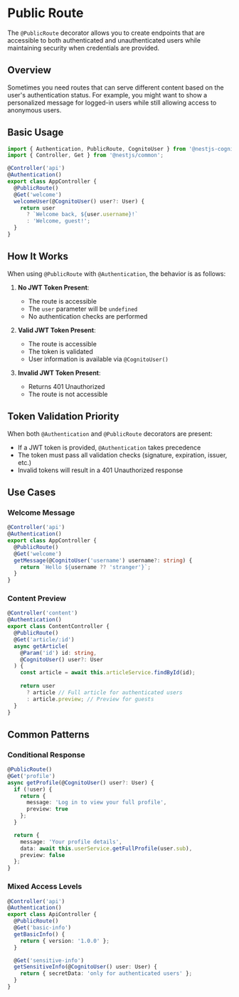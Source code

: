 # Public Route

The `@PublicRoute` decorator allows you to create endpoints that are accessible to both authenticated and unauthenticated users while maintaining security when credentials are provided.

## Overview

Sometimes you need routes that can serve different content based on the user's authentication status. For example, you might want to show a personalized message for logged-in users while still allowing access to anonymous users.

## Basic Usage

```ts
import { Authentication, PublicRoute, CognitoUser } from '@nestjs-cognito/auth';
import { Controller, Get } from '@nestjs/common';

@Controller('api')
@Authentication()
export class AppController {
  @PublicRoute()
  @Get('welcome')
  welcomeUser(@CognitoUser() user?: User) {
    return user 
      ? `Welcome back, ${user.username}!` 
      : 'Welcome, guest!';
  }
}
```

## How It Works

When using `@PublicRoute` with `@Authentication`, the behavior is as follows:

1. **No JWT Token Present**:
   - The route is accessible
   - The `user` parameter will be `undefined`
   - No authentication checks are performed

2. **Valid JWT Token Present**:
   - The route is accessible
   - The token is validated
   - User information is available via `@CognitoUser()`

3. **Invalid JWT Token Present**:
   - Returns 401 Unauthorized
   - The route is not accessible


## Token Validation Priority

When both `@Authentication` and `@PublicRoute` decorators are present:

- If a JWT token is provided, `@Authentication` takes precedence
- The token must pass all validation checks (signature, expiration, issuer, etc.)
- Invalid tokens will result in a 401 Unauthorized response

## Use Cases

### Welcome Message

```ts
@Controller('api')
@Authentication()
export class AppController {
  @PublicRoute()
  @Get('welcome')
  getMessage(@CognitoUser('username') username?: string) {
    return `Hello ${username ?? 'stranger'}`;
  }
}
```

### Content Preview

```ts
@Controller('content')
@Authentication()
export class ContentController {
  @PublicRoute()
  @Get('article/:id')
  async getArticle(
    @Param('id') id: string,
    @CognitoUser() user?: User
  ) {
    const article = await this.articleService.findById(id);
    
    return user
      ? article // Full article for authenticated users
      : article.preview; // Preview for guests
  }
}
```

## Common Patterns

### Conditional Response

```ts
@PublicRoute()
@Get('profile')
async getProfile(@CognitoUser() user?: User) {
  if (!user) {
    return {
      message: 'Log in to view your full profile',
      preview: true
    };
  }

  return {
    message: 'Your profile details',
    data: await this.userService.getFullProfile(user.sub),
    preview: false
  };
}
```

### Mixed Access Levels

```ts
@Controller('api')
@Authentication()
export class ApiController {
  @PublicRoute()
  @Get('basic-info')
  getBasicInfo() {
    return { version: '1.0.0' };
  }

  @Get('sensitive-info')
  getSensitiveInfo(@CognitoUser() user: User) {
    return { secretData: 'only for authenticated users' };
  }
}
```